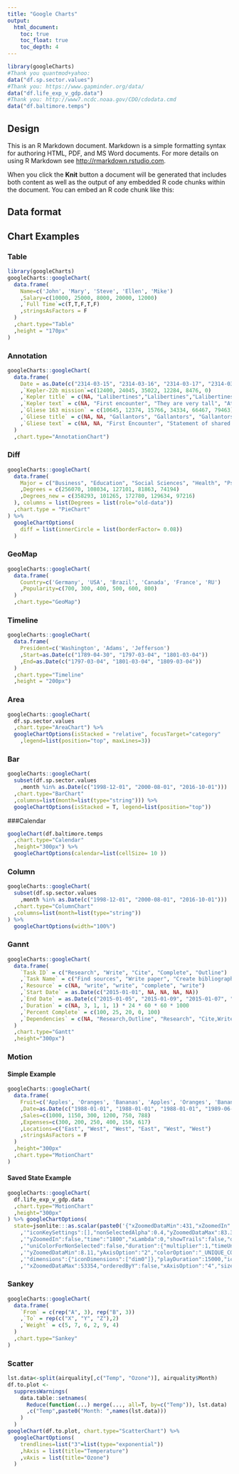 ```yaml
---
title: "Google Charts"
output:
  html_document:
    toc: true
    toc_float: true
    toc_depth: 4
---
```


```r
library(googleCharts)
#Thank you quantmod+yahoo:
data("df.sp.sector.values")
#Thank you: https://www.gapminder.org/data/
data("df.life_exp_v_gdp.data")
#Thank you: http://www7.ncdc.noaa.gov/CDO/cdodata.cmd
data("df.baltimore.temps")
```

## Design

This is an R Markdown document. Markdown is a simple formatting syntax for authoring HTML, PDF, and MS Word documents. For more details on using R Markdown see <http://rmarkdown.rstudio.com>.

When you click the **Knit** button a document will be generated that includes both content as well as the output of any embedded R code chunks within the document. You can embed an R code chunk like this:

## Data format

## Chart Examples

### Table
```r
library(googleCharts)
googleCharts::googleChart(
  data.frame(
    Name=c('John', 'Mary', 'Steve', 'Ellen', 'Mike')
    ,Salary=c(10000, 25000, 8000, 20000, 12000)
    ,`Full Time`=c(T,T,F,T,F)
    ,stringsAsFactors = F
  )
  ,chart.type="Table"
  ,height = "170px"
)
```

### Annotation
```r
googleCharts::googleChart(
  data.frame(
    Date = as.Date(c("2314-03-15", "2314-03-16", "2314-03-17", "2314-03-18", "2314-03-19", "2314-03-20"))
    ,`Kepler-22b mission`=c(12400, 24045, 35022, 12284, 8476, 0)
    ,`Kepler title` = c(NA, "Lalibertines","Lalibertines","Lalibertines","Lalibertines","Lalibertines")
    ,`Kepler text` = c(NA, "First encounter", "They are very tall", "Attack on our crew!", "Heavy casualties", "All crew lost")
    ,`Gliese 163 mission` = c(10645, 12374, 15766, 34334, 66467, 79463)
    ,`Gliese title` = c(NA, NA, "Gallantors", "Gallantors", "Gallantors", "Gallantors")
    ,`Gliese text` = c(NA, NA, "First Encounter", "Statement of shared principles", "Mysteries revealed", "Omniscience achieved")
  )
  ,chart.type="AnnotationChart")
```

### Diff
```r
googleCharts::googleChart(
  data.frame(
    Major = c("Business", "Education", "Social Sciences", "Health", "Psychology")
    ,Degrees = c(256070, 108034, 127101, 81863, 74194)
    ,Degrees_new = c(358293, 101265, 172780, 129634, 97216)
  ), columns = list(Degrees = list(role="old-data"))
  ,chart.type = "PieChart"
) %>%
  googleChartOptions(
    diff = list(innerCircle = list(borderFactor= 0.08))
  )
```

### GeoMap
```r
googleCharts::googleChart(
  data.frame(
    Country=c('Germany', 'USA', 'Brazil', 'Canada', 'France', 'RU')
    ,Popularity=c(700, 300, 400, 500, 600, 800)
  )
  ,chart.type="GeoMap")
```

### Timeline
```r
googleCharts::googleChart(
  data.frame(
    President=c('Washington', 'Adams', 'Jefferson')
    ,Start=as.Date(c("1789-04-30", "1797-03-04", "1801-03-04"))
    ,End=as.Date(c("1797-03-04", "1801-03-04", "1809-03-04"))
  )
  ,chart.type="Timeline"
  ,height = "200px")
```

### Area
```r
googleCharts::googleChart(
  df.sp.sector.values
  ,chart.type="AreaChart") %>%
  googleChartOptions(isStacked = "relative", focusTarget="category"
    ,legend=list(position="top", maxLines=3))
```

### Bar
```r
googleCharts::googleChart(
  subset(df.sp.sector.values
    ,month %in% as.Date(c("1998-12-01", "2000-08-01", "2016-10-01")))
  ,chart.type="BarChart"
  ,columns=list(month=list(type="string"))) %>%
  googleChartOptions(isStacked = T, legend=list(position="top"))
```

###Calendar
```r
googleChart(df.baltimore.temps
  ,chart.type="Calendar"
  ,height="300px") %>% 
  googleChartOptions(calendar=list(cellSize= 10 ))
```

### Column
```r
googleCharts::googleChart(
  subset(df.sp.sector.values
    ,month %in% as.Date(c("1998-12-01", "2000-08-01", "2016-10-01")))
  ,chart.type="ColumnChart"
  ,columns=list(month=list(type="string"))
) %>%
  googleChartOptions(width="100%")

```

### Gannt

```r
googleCharts::googleChart(
  data.frame(
    `Task ID` = c("Research", "Write", "Cite", "Complete", "Outline")
    ,`Task Name` = c("Find sources", "Write paper", "Create bibliography", "Hand in paper", "Outline paper")
    ,`Resource` = c(NA, "write", "write", "complete", "write")
    ,`Start Date` = as.Date(c("2015-01-01", NA, NA, NA, NA))
    ,`End Date` = as.Date(c("2015-01-05", "2015-01-09", "2015-01-07", "2015-01-10", "2015-01-06"))
    ,`Duration` = c(NA, 3, 1, 1, 1) * 24 * 60 * 60 * 1000
    ,`Percent Complete` = c(100, 25, 20, 0, 100)
    ,`Dependencies` = c(NA, "Research,Outline", "Research", "Cite,Write", "Research")
  )
  ,chart.type="Gantt"
  ,height="300px")
```

### Motion

#### Simple Example
```r
googleCharts::googleChart(
  data.frame(
    Fruit=c('Apples', 'Oranges', 'Bananas', 'Apples', 'Oranges', 'Bananas')
    ,Date=as.Date(c("1988-01-01", "1988-01-01", "1988-01-01", "1989-06-01", "1989-06-01", "1989-06-01"))
    ,Sales=c(1000, 1150, 300, 1200, 750, 788)
    ,Expenses=c(300, 200, 250, 400, 150, 617)
    ,Locations=c("East", "West", "West", "East", "West", "West")
    ,stringsAsFactors = F
  )
  ,height="300px"
  ,chart.type="MotionChart"
)
```

#### Saved State Example
```r
googleCharts::googleChart(
  df.life_exp_v_gdp.data
  ,chart.type="MotionChart"
  ,height="300px"
) %>% googleChartOptions(
  state=jsonlite:::as.scalar(paste0('{"xZoomedDataMin":431,"xZoomedIn":false,'
    ,'"iconKeySettings":[],"nonSelectedAlpha":0.4,"yZoomedDataMax":83.3,"yLambda":1,'
    ,'"yZoomedIn":false,"time":"1800","xLambda":0,"showTrails":false,"orderedByX":false,'
    ,'"uniColorForNonSelected":false,"duration":{"multiplier":1,"timeUnit":"D"},'
    ,'"yZoomedDataMin":8.11,"yAxisOption":"2","colorOption":"_UNIQUE_COLOR",'
    ,'"dimensions":{"iconDimensions":["dim0"]},"playDuration":15000,"iconType":"BUBBLE",'
    ,'"xZoomedDataMax":53354,"orderedByY":false,"xAxisOption":"4","sizeOption":"3"}')))
```

### Sankey
```r
googleCharts::googleChart(
  data.frame(
    `From` = c(rep("A", 3), rep("B", 3))
    ,`To` = rep(c("X", "Y", "Z"),2)
    ,`Weight` = c(5, 7, 6, 2, 9, 4)
  )
  ,chart.type="Sankey"
)
```

### Scatter

```r
lst.data<-split(airquality[,c("Temp", "Ozone")], airquality$Month)
df.to.plot <-
  suppressWarnings(
    data.table::setnames(
      Reduce(function(...) merge(..., all=T, by=c("Temp")), lst.data)
      ,c("Temp",paste0("Month: ",names(lst.data)))
    )
  )
googleChart(df.to.plot, chart.type="ScatterChart") %>%
  googleChartOptions(
    trendlines=list("3"=list(type="exponential"))
    ,hAxis = list(title="Temperature")
    ,vAxis = list(title="Ozone")
  )
```